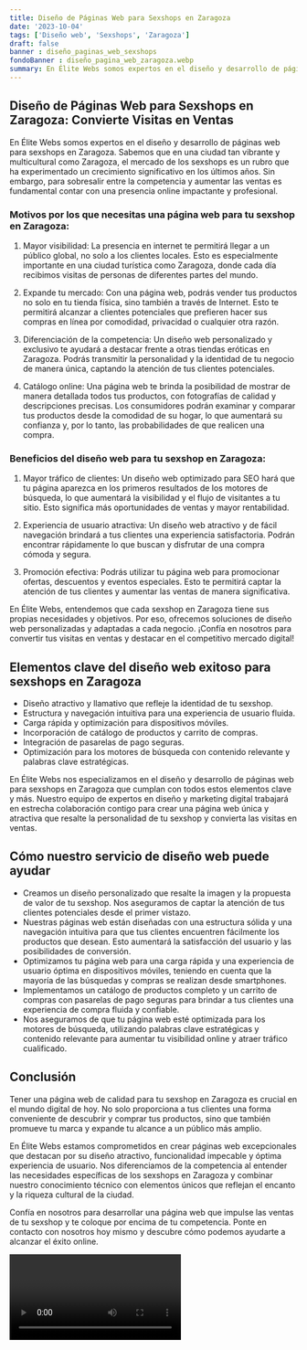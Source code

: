 ```yaml
---
title: Diseño de Páginas Web para Sexshops en Zaragoza
date: '2023-10-04'
tags: ['Diseño web', 'Sexshops', 'Zaragoza']
draft: false
banner : diseño_paginas_web_sexshops
fondoBanner : diseño_pagina_web_zaragoza.webp
summary: En Élite Webs somos expertos en el diseño y desarrollo de páginas web para sexshops en Zaragoza. Sabemos que en una ciudad tan vibrante y multicultural como Zaragoza, el mercado de los sexshops es un rubro que ha experimentado un crecimiento significativo en los últimos años. Sin embargo, para sobresalir entre la competencia y aumentar las ventas es fundamental contar con una presencia online impactante y profesional.
---
```


## Diseño de Páginas Web para Sexshops en Zaragoza: Convierte Visitas en Ventas

En Élite Webs somos expertos en el diseño y desarrollo de páginas web para sexshops en Zaragoza. Sabemos que en una ciudad tan vibrante y multicultural como Zaragoza, el mercado de los sexshops es un rubro que ha experimentado un crecimiento significativo en los últimos años. Sin embargo, para sobresalir entre la competencia y aumentar las ventas es fundamental contar con una presencia online impactante y profesional.

### Motivos por los que necesitas una página web para tu sexshop en Zaragoza:
1. Mayor visibilidad: La presencia en internet te permitirá llegar a un público global, no solo a los clientes locales. Esto es especialmente importante en una ciudad turística como Zaragoza, donde cada día recibimos visitas de personas de diferentes partes del mundo.

2. Expande tu mercado: Con una página web, podrás vender tus productos no solo en tu tienda física, sino también a través de Internet. Esto te permitirá alcanzar a clientes potenciales que prefieren hacer sus compras en línea por comodidad, privacidad o cualquier otra razón.

3. Diferenciación de la competencia: Un diseño web personalizado y exclusivo te ayudará a destacar frente a otras tiendas eróticas en Zaragoza. Podrás transmitir la personalidad y la identidad de tu negocio de manera única, captando la atención de tus clientes potenciales.

4. Catálogo online: Una página web te brinda la posibilidad de mostrar de manera detallada todos tus productos, con fotografías de calidad y descripciones precisas. Los consumidores podrán examinar y comparar tus productos desde la comodidad de su hogar, lo que aumentará su confianza y, por lo tanto, las probabilidades de que realicen una compra.

### Beneficios del diseño web para tu sexshop en Zaragoza:
1. Mayor tráfico de clientes: Un diseño web optimizado para SEO hará que tu página aparezca en los primeros resultados de los motores de búsqueda, lo que aumentará la visibilidad y el flujo de visitantes a tu sitio. Esto significa más oportunidades de ventas y mayor rentabilidad.

2. Experiencia de usuario atractiva: Un diseño web atractivo y de fácil navegación brindará a tus clientes una experiencia satisfactoria. Podrán encontrar rápidamente lo que buscan y disfrutar de una compra cómoda y segura.

3. Promoción efectiva: Podrás utilizar tu página web para promocionar ofertas, descuentos y eventos especiales. Esto te permitirá captar la atención de tus clientes y aumentar las ventas de manera significativa.

En Élite Webs, entendemos que cada sexshop en Zaragoza tiene sus propias necesidades y objetivos. Por eso, ofrecemos soluciones de diseño web personalizadas y adaptadas a cada negocio. ¡Confía en nosotros para convertir tus visitas en ventas y destacar en el competitivo mercado digital!

<GifSeo />

<Cta />

## Elementos clave del diseño web exitoso para sexshops en Zaragoza

- Diseño atractivo y llamativo que refleje la identidad de tu sexshop.
- Estructura y navegación intuitiva para una experiencia de usuario fluida.
- Carga rápida y optimización para dispositivos móviles.
- Incorporación de catálogo de productos y carrito de compras.
- Integración de pasarelas de pago seguras.
- Optimización para los motores de búsqueda con contenido relevante y palabras clave estratégicas.

En Élite Webs nos especializamos en el diseño y desarrollo de páginas web para sexshops en Zaragoza que cumplan con todos estos elementos clave y más. Nuestro equipo de expertos en diseño y marketing digital trabajará en estrecha colaboración contigo para crear una página web única y atractiva que resalte la personalidad de tu sexshop y convierta las visitas en ventas.

## Cómo nuestro servicio de diseño web puede ayudar

- Creamos un diseño personalizado que resalte la imagen y la propuesta de valor de tu sexshop. Nos aseguramos de captar la atención de tus clientes potenciales desde el primer vistazo.
- Nuestras páginas web están diseñadas con una estructura sólida y una navegación intuitiva para que tus clientes encuentren fácilmente los productos que desean. Esto aumentará la satisfacción del usuario y las posibilidades de conversión.
- Optimizamos tu página web para una carga rápida y una experiencia de usuario óptima en dispositivos móviles, teniendo en cuenta que la mayoría de las búsquedas y compras se realizan desde smartphones.
- Implementamos un catálogo de productos completo y un carrito de compras con pasarelas de pago seguras para brindar a tus clientes una experiencia de compra fluida y confiable.
- Nos aseguramos de que tu página web esté optimizada para los motores de búsqueda, utilizando palabras clave estratégicas y contenido relevante para aumentar tu visibilidad online y atraer tráfico cualificado.

## Conclusión

Tener una página web de calidad para tu sexshop en Zaragoza es crucial en el mundo digital de hoy. No solo proporciona a tus clientes una forma conveniente de descubrir y comprar tus productos, sino que también promueve tu marca y expande tu alcance a un público más amplio.

En Élite Webs estamos comprometidos en crear páginas web excepcionales que destacan por su diseño atractivo, funcionalidad impecable y óptima experiencia de usuario. Nos diferenciamos de la competencia al entender las necesidades específicas de los sexshops en Zaragoza y combinar nuestro conocimiento técnico con elementos únicos que reflejan el encanto y la riqueza cultural de la ciudad.

Confía en nosotros para desarrollar una página web que impulse las ventas de tu sexshop y te coloque por encima de tu competencia. Ponte en contacto con nosotros hoy mismo y descubre cómo podemos ayudarte a alcanzar el éxito online.

<Video />

<CtaBot job='Sexshops' city='Zaragoza'/>

<Gmaps query='Zaragoza+españa+maps' />